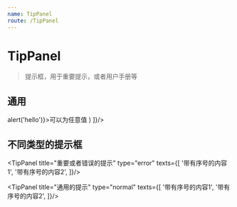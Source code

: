 ```yaml
---
name: TipPanel
route: /TipPanel
---
```



# TipPanel

> 提示框，用于重要提示，或者用户手册等

<PropsTable of={TipPanel} />

## 通用

<Playground>
  <TipPanel title="温馨提示"
    needToolTip={true}
    texts={[
      '带有序号的内容1',
      '带有序号的内容2',
      '带有序号的内容3',
      (
        <span className="btn theme" onClick={e => alert('hello')}>可以为任意值</span>
      )
    ]}/>
</Playground>

## 不同类型的提示框

<Playground>
  <TipPanel title="成功的提示"
    type="success"
    texts={[
      '带有序号的内容1',
      '带有序号的内容2',
    ]}/>

  <TipPanel title="重要或者错误的提示"
    type="error"
    texts={[
      '带有序号的内容1',
      '带有序号的内容2',
    ]}/>

  <TipPanel title="通用的提示"
    type="normal"
    texts={[
      '带有序号的内容1',
      '带有序号的内容2',
    ]}/>
</Playground>